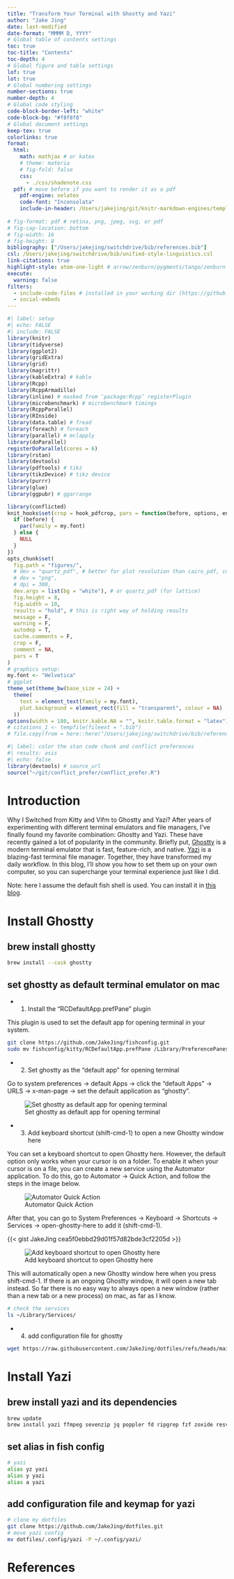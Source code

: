 ```yaml
---
title: "Transform Your Terminal with Ghostty and Yazi"
author: "Jake Jing"
date: last-modified
date-format: "MMMM D, YYYY"
# Global table of contents settings
toc: true
toc-title: "Contents"
toc-depth: 4
# Global figure and table settings
lof: true
lot: true
# Global numbering settings
number-sections: true
number-depth: 4
# Global code styling
code-block-border-left: "white"
code-block-bg: "#f8f8f8"
# Global document settings
keep-tex: true
colorlinks: true
format:
  html:
    math: mathjax # or katex
    # theme: materia
    # fig-fold: false
    css: 
      - ./css/shadenote.css
  pdf: # move before if you want to render it as a pdf
    pdf-engine: xelatex
    code-font: "Inconsolata"
    include-in-header: /Users/jakejing/git/knitr-markdown-engines/templates/shadenote/shadenote.tex # only for pdf
  
# fig-format: pdf # retina, png, jpeg, svg, or pdf
# fig-cap-location: bottom
# fig-width: 16
# fig-height: 8
bibliography: ["/Users/jakejing/switchdrive/bib/references.bib"]
csl: /Users/jakejing/switchdrive/bib/unified-style-linguistics.csl
link-citations: true
highlight-style: atom-one-light # arrow/zenburn/pygments/tango/zenburn or themes/default.theme
execute:
  warning: false
filters: 
  - include-code-files # installed in your working dir (https://github.com/quarto-ext/include-code-files#readme) via >> quarto add quarto-ext/include-code-files
  - social-embeds
---
```



```r
#| label: setup
#| echo: FALSE
#| include: FALSE
library(knitr)
library(tidyverse)
library(ggplot2)
library(gridExtra)
library(grid)
library(magrittr)
library(kableExtra) # kable
library(Rcpp)
library(RcppArmadillo)
library(inline) # masked from ‘package:Rcpp’ registerPlugin
library(microbenchmark) # microbenchmark timings
library(RcppParallel)
library(RInside)
library(data.table) # fread
library(foreach) # foreach
library(parallel) # mclapply
library(doParallel)
registerDoParallel(cores = 6)
library(rstan)
library(devtools)
library(pdftools) # tikz
library(tikzDevice) # tikz device
library(purrr)
library(glue)
library(ggpubr) # ggarrange

library(conflicted)
knit_hooks$set(crop = hook_pdfcrop, pars = function(before, options, envir) {
  if (before) {
    par(family = my.font)
  } else {
    NULL
  }
})
opts_chunk$set(
  fig.path = "figures/",
  # dev = "quartz_pdf", # better for plot resolution than cairo_pdf, comment this to avoid folding plot in html
  # dev = "png",
  # dpi = 300,
  dev.args = list(bg = "white"), # or quartz_pdf (for lattice)
  fig.height = 8,
  fig.width = 10,
  results = "hold", # this is right way of holding results
  message = F,
  warning = F,
  autodep = T,
  cache.comments = F,
  crop = F,
  comment = NA,
  pars = T
)
# graphics setup:
my.font <- "Helvetica"
# ggplot
theme_set(theme_bw(base_size = 24) +
  theme(
    text = element_text(family = my.font),
    plot.background = element_rect(fill = "transparent", colour = NA)
  ))
options(width = 180, knitr.kable.NA = "", knitr.table.format = "latex")
# citations_1 <- tempfile(fileext = ".bib")
# file.copy(from = here::here("/Users/jakejing/switchdrive/bib/references.bib"), to = citations_1)
```

```r
#| label: color the stan code chunk and conflict preferences
#| results: asis
#| echo: false
library(devtools) # source_url
source("~/git/conflict_prefer/conflict_prefer.R")
```

\clearpage

# Introduction

Why I Switched from Kitty and Vifm to Ghostty and Yazi? After years of experimenting with different terminal emulators and file managers, I've finally found my favorite combination: Ghostty and Yazi. These have recently gained a lot of popularity in the community. Briefly put, [Ghostty](https://github.com/ghostty-org/ghostty) is a modern terminal emulator that is fast, feature-rich, and native. [Yazi](https://github.com/sxyazi/yazi) is a blazing-fast terminal file manager. Together, they have transformed my daily workflow. In this blog, I'll show you how to set them up on your own computer, so you can supercharge your terminal experience just like I did.

Note: here I assume the default fish shell is used. You can install it in [this blog](https://medium.com/p/6f9610276c33). 

# Install Ghostty

## brew install ghostty

```bash
brew install --cask ghostty
```

## set ghostty as default terminal emulator on mac

- (1) Install the "RCDefaultApp.prefPane" plugin 

This plugin is used to set the default app for opening terminal in your system.

```bash
git clone https://github.com/JakeJing/fishconfig.git
sudo mv fishconfig/kitty/RCDefaultApp.prefPane /Library/PreferencePanes/
```

- (2) Set ghostty as the "default app" for opening terminal

Go to system preferences -> default Apps -> click the "default Apps" -> URLS -> x-man-page -> set the default application as "ghostty".

![Set ghostty as default app for opening terminal](./images/ghostty-default.png)

- (3) Add keyboard shortcut (shift-cmd-1) to open a new Ghostty window here

You can set a keyboard shortcut to open Ghostty here. However, the default option only works when your cursor is on a folder. To enable it when your cursor is on a file, you can create a new service using the Automator application. To do this, go to Automator -> Quick Action, and follow the steps in the image below.

![Automator Quick Action](./images/automator-quick-action.png)

After that, you can go to System Preferences -> Keyboard -> Shortcuts -> Services -> open-ghostty-here to add it (shift-cmd-1).


{{< gist JakeJing cea5f0ebbd29d01f57d82bde3cf2205d >}}


![Add keyboard shortcut to open Ghostty here](./images/ghostty-window-here.png)

This will automatically open a new Ghostty window here when you press shift-cmd-1. If there is an ongoing Ghostty window, it will open a new tab instead. So far there is no easy way to always open a new window (rather than a new tab or a new process) on mac, as far as I know.

```bash
# check the services
ls ~/Library/Services/
```

- (4) add configuration file for ghostty

```bash
wget https://raw.githubusercontent.com/JakeJing/dotfiles/refs/heads/main/.config/ghostty/config -P ~/.config/ghostty/
```

# Install Yazi

## brew install yazi and its dependencies

```bash
brew update
brew install yazi ffmpeg sevenzip jq poppler fd ripgrep fzf zoxide resvg imagemagick font-symbols-only-nerd-font
```

## set alias in fish config 

```bash
# yazi
alias yz yazi
alias y yazi
alias a yazi
```

## add configuration file and keymap for yazi

```bash
# clone my dotfiles
git clone https://github.com/JakeJing/dotfiles.git
# move yazi config
mv dotfiles/.config/yazi -P ~/.config/yazi/
```



\clearpage

# References
